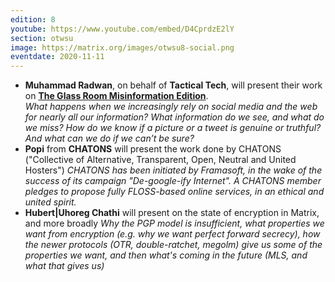 ```yaml
---
edition: 8
youtube: https://www.youtube.com/embed/D4CprdzE2lY
section: otwsu
image: https://matrix.org/images/otwsu8-social.png
eventdate: 2020-11-11
---
```


* **Muhammad Radwan**, on behalf of **Tactical Tech**, will present their work on **[The Glass Room Misinformation Edition](https://theglassroom.org/misinformation/)**.  
*What happens when we increasingly rely on social media and the web for nearly all our information? What information do we see, and what do we miss? How do we know if a picture or a tweet is genuine or truthful? And what can we do if we can’t be sure?*
* **Popi** from **CHATONS** will present the work done by CHATONS ("Collective of Alternative, Transparent, Open, Neutral and United Hosters")
*CHATONS has been initiated by Framasoft, in the wake of the success of its campaign "De-google-ify Internet". A CHATONS member pledges to propose fully FLOSS-based online services, in an ethical and united spirit.*
* **Hubert|Uhoreg Chathi** will present on the state of encryption in Matrix, and more broadly
*Why the PGP model is insufficient, what properties we want from encryption (e.g. why we want perfect forward secrecy), how the newer protocols (OTR, double-ratchet, megolm) give us some of the properties we want, and then what's coming in the future (MLS, and what that gives us)*